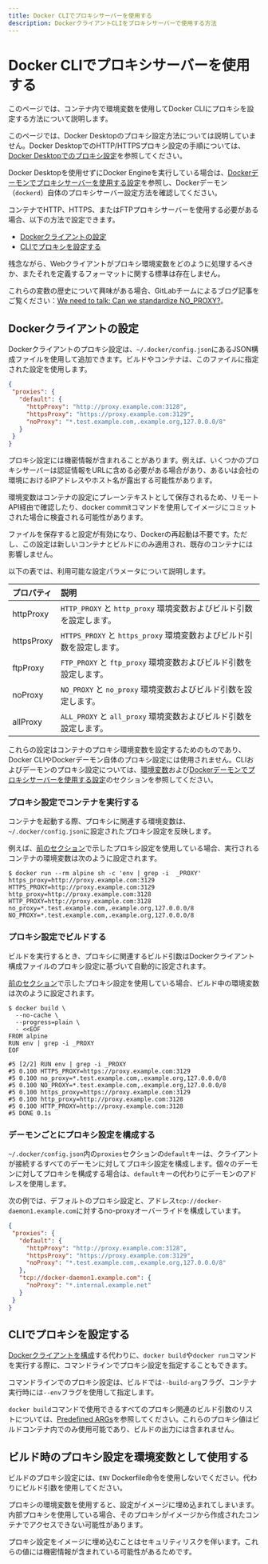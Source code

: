 ```yaml
---
title: Docker CLIでプロキシサーバーを使用する
description: DockerクライアントCLIをプロキシサーバーで使用する方法
---
```



# Docker CLIでプロキシサーバーを使用する

このページでは、コンテナ内で環境変数を使用してDocker CLIにプロキシを設定する方法について説明します。

このページでは、Docker Desktopのプロキシ設定方法については説明していません。Docker DesktopでのHTTP/HTTPSプロキシ設定の手順については、[Docker Desktopでのプロキシ設定](https://docs.docker.com/desktop/settings/#proxies)を参照してください。

Docker Desktopを使用せずにDocker Engineを実行している場合は、[Dockerデーモンでプロキシサーバーを使用する設定](https://docs.docker.com/engine/daemon/proxy/)を参照し、Dockerデーモン（`dockerd`）自体のプロキシサーバー設定方法を確認してください。

コンテナでHTTP、HTTPS、またはFTPプロキシサーバーを使用する必要がある場合、以下の方法で設定できます。

- [Dockerクライアントの設定](#dockerクライアントの設定)
- [CLIでプロキシを設定する](#cliでプロキシを設定する)

<Callout type="info" emoji="ℹ️">
  残念ながら、Webクライアントがプロキシ環境変数をどのように処理するべきか、またそれを定義するフォーマットに関する標準は存在しません。

  これらの変数の歴史について興味がある場合、GitLabチームによるブログ記事をご覧ください：[We need to talk: Can we standardize NO_PROXY?](https://about.gitlab.com/blog/2021/01/27/we-need-to-talk-no-proxy/)。
</Callout>

## Dockerクライアントの設定

Dockerクライアントのプロキシ設定は、`~/.docker/config.json`にあるJSON構成ファイルを使用して追加できます。ビルドやコンテナは、このファイルに指定された設定を使用します。

```json
{
 "proxies": {
   "default": {
     "httpProxy": "http://proxy.example.com:3128",
     "httpsProxy": "https://proxy.example.com:3129",
     "noProxy": "*.test.example.com,.example.org,127.0.0.0/8"
   }
 }
}
```

<Callout type="warning" emoji="⚠️">
  プロキシ設定には機密情報が含まれることがあります。例えば、いくつかのプロキシサーバーは認証情報をURLに含める必要がある場合があり、あるいは会社の環境におけるIPアドレスやホスト名が露出する可能性があります。

  環境変数はコンテナの設定にプレーンテキストとして保存されるため、リモートAPI経由で確認したり、docker commitコマンドを使用してイメージにコミットされた場合に検査される可能性があります。
</Callout>

ファイルを保存すると設定が有効になり、Dockerの再起動は不要です。ただし、この設定は新しいコンテナとビルドにのみ適用され、既存のコンテナには影響しません。

以下の表では、利用可能な設定パラメータについて説明します。

| プロパティ     | 説明                                                          |
| :----------- | :----------------------------------------------------------- |
| httpProxy    | `HTTP_PROXY` と `http_proxy` 環境変数およびビルド引数を設定します。   |
| httpsProxy   | `HTTPS_PROXY` と `https_proxy` 環境変数およびビルド引数を設定します。 |
| ftpProxy     | `FTP_PROXY` と `ftp_proxy` 環境変数およびビルド引数を設定します。     |
| noProxy      | `NO_PROXY` と `no_proxy` 環境変数およびビルド引数を設定します。       |
| allProxy     | `ALL_PROXY` と `all_proxy` 環境変数およびビルド引数を設定します。     |

これらの設定はコンテナのプロキシ環境変数を設定するためのものであり、Docker CLIやDockerデーモン自体のプロキシ設定には使用されません。CLIおよびデーモンのプロキシ設定については、[環境変数](https://docs.docker.com/reference/cli/docker/#environment-variables)および[Dockerデーモンでプロキシサーバーを使用する設定](https://docs.docker.com/engine/daemon/proxy/)のセクションを参照してください。

### プロキシ設定でコンテナを実行する

コンテナを起動する際、プロキシに関連する環境変数は、`~/.docker/config.json`に設定されたプロキシ設定を反映します。

例えば、[前のセクション](#dockerクライアントの設定)で示したプロキシ設定を使用している場合、実行されるコンテナの環境変数は次のように設定されます。

```console
$ docker run --rm alpine sh -c 'env | grep -i  _PROXY'
https_proxy=http://proxy.example.com:3129
HTTPS_PROXY=http://proxy.example.com:3129
http_proxy=http://proxy.example.com:3128
HTTP_PROXY=http://proxy.example.com:3128
no_proxy=*.test.example.com,.example.org,127.0.0.0/8
NO_PROXY=*.test.example.com,.example.org,127.0.0.0/8
```

### プロキシ設定でビルドする

ビルドを実行するとき、プロキシに関連するビルド引数はDockerクライアント構成ファイルのプロキシ設定に基づいて自動的に設定されます。

[前のセクション](#dockerクライアントの設定)で示したプロキシ設定を使用している場合、ビルド中の環境変数は次のように設定されます。

```console
$ docker build \
  --no-cache \
  --progress=plain \
  - <<EOF
FROM alpine
RUN env | grep -i _PROXY
EOF
```

```console
#5 [2/2] RUN env | grep -i _PROXY
#5 0.100 HTTPS_PROXY=https://proxy.example.com:3129
#5 0.100 no_proxy=*.test.example.com,.example.org,127.0.0.0/8
#5 0.100 NO_PROXY=*.test.example.com,.example.org,127.0.0.0/8
#5 0.100 https_proxy=https://proxy.example.com:3129
#5 0.100 http_proxy=http://proxy.example.com:3128
#5 0.100 HTTP_PROXY=http://proxy.example.com:3128
#5 DONE 0.1s
```

### デーモンごとにプロキシ設定を構成する

`~/.docker/config.json`内の`proxies`セクションの`default`キーは、クライアントが接続するすべてのデーモンに対してプロキシ設定を構成します。個々のデーモンに対してプロキシを構成する場合は、`default`キーの代わりにデーモンのアドレスを使用します。

次の例では、デフォルトのプロキシ設定と、アドレス`tcp://docker-daemon1.example.com`に対するno-proxyオーバーライドを構成しています。

```json
{
 "proxies": {
   "default": {
     "httpProxy": "http://proxy.example.com:3128",
     "httpsProxy": "https://proxy.example.com:3129",
     "noProxy": "*.test.example.com,.example.org,127.0.0.0/8"
   },
   "tcp://docker-daemon1.example.com": {
     "noProxy": "*.internal.example.net"
   }
 }
}
```

## CLIでプロキシを設定する

[Dockerクライアントを構成](#dockerクライアントの設定)する代わりに、`docker build`や`docker run`コマンドを実行する際に、コマンドラインでプロキシ設定を指定することもできます。

コマンドラインでのプロキシ設定は、ビルドでは`--build-arg`フラグ、コンテナ実行時には`--env`フラグを使用して指定します。

`docker build`コマンドで使用できるすべてのプロキシ関連のビルド引数のリストについては、[Predefined ARGs](https://docs.docker.com/reference/dockerfile/#predefined-args)を参照してください。これらのプロキシ値はビルドコンテナ内でのみ使用可能であり、ビルドの出力には含まれません。

## ビルド時のプロキシ設定を環境変数として使用する

ビルドのプロキシ設定には、`ENV` Dockerfile命令を使用しないでください。代わりにビルド引数を使用してください。

プロキシの環境変数を使用すると、設定がイメージに埋め込まれてしまいます。内部プロキシを使用している場合、そのプロキシがイメージから作成されたコンテナでアクセスできない可能性があります。

プロキシ設定をイメージに埋め込むことはセキュリティリスクを伴います。これらの値には機密情報が含まれている可能性があるためです。
